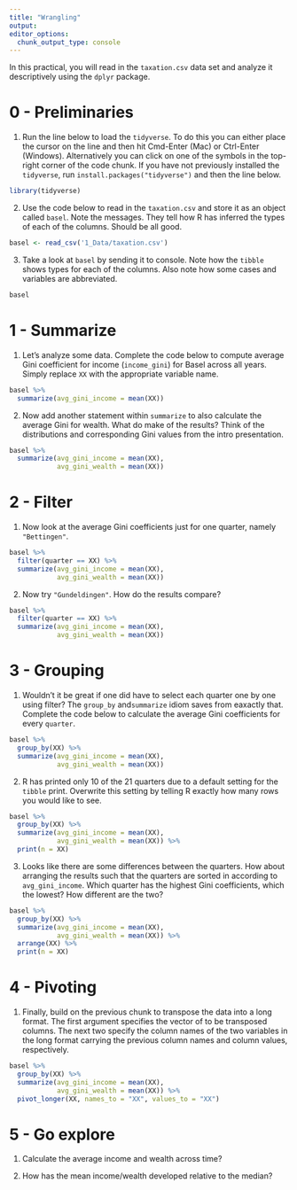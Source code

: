 ```yaml
---
title: "Wrangling"
output:
editor_options:
  chunk_output_type: console
---
```



In this practical, you will read in the `taxation.csv` data set and analyze it descriptively using the `dplyr` package.

# 0 - Preliminaries

1. Run the line below to load the `tidyverse`. To do this you can either place the cursor on the line and then hit Cmd-Enter (Mac) or Ctrl-Enter (Windows). Alternatively you can click on one of the symbols in the top-right corner of the code chunk. If you have not previously installed the `tidyverse`, run `install.packages("tidyverse")` and then the line below. 

```r
library(tidyverse)
```

2. Use the code below to read in the `taxation.csv` and store it as an object called `basel`. Note the messages. They tell how R has inferred the types of each of the columns. Should be all good.

```r
basel <- read_csv('1_Data/taxation.csv')
```

3. Take a look at `basel` by sending it to console. Note how the `tibble` shows types for each of the columns. Also note how some cases and variables are abbreviated. 

```r
basel
```

# 1 - Summarize

1. Let's analyze some data. Complete the code below to compute average Gini coefficient for income (`income_gini`) for Basel across all years. Simply replace `XX` with the appropriate variable name.

```r
basel %>% 
  summarize(avg_gini_income = mean(XX))
```

2. Now add another statement within `summarize` to also calculate the average Gini for wealth. What do make of the results? Think of the distributions and corresponding Gini values from the intro presentation. 

```r
basel %>% 
  summarize(avg_gini_income = mean(XX),
            avg_gini_wealth = mean(XX))
```

# 2 - Filter

1. Now look at the average Gini coefficients just for one quarter, namely `"Bettingen"`. 

```r
basel %>% 
  filter(quarter == XX) %>% 
  summarize(avg_gini_income = mean(XX),
            avg_gini_wealth = mean(XX))
```

2. Now try `"Gundeldingen"`. How do the results compare?  

```r
basel %>% 
  filter(quarter == XX) %>% 
  summarize(avg_gini_income = mean(XX),
            avg_gini_wealth = mean(XX))
```

# 3 - Grouping

1. Wouldn't it be great if one did have to select each quarter one by one using filter? The `group_by` and`summarize` idiom saves from eaxactly that. Complete the code below to calculate the average Gini coefficients for every `quarter`.  

```r
basel %>% 
  group_by(XX) %>% 
  summarize(avg_gini_income = mean(XX),
            avg_gini_wealth = mean(XX))
```

2. R has printed only 10 of the 21 quarters due to a default setting for the `tibble` print. Overwrite this setting by telling R exactly how many rows you would like to see. 

```r
basel %>% 
  group_by(XX) %>% 
  summarize(avg_gini_income = mean(XX),
            avg_gini_wealth = mean(XX)) %>% 
  print(n = XX)
```

3. Looks like there are some differences between the quarters. How about arranging the results such that the quarters are sorted in according to `avg_gini_income`. Which quarter has the highest Gini coefficients, which the lowest? How different are the two?

```r
basel %>% 
  group_by(XX) %>% 
  summarize(avg_gini_income = mean(XX),
            avg_gini_wealth = mean(XX)) %>% 
  arrange(XX) %>% 
  print(n = XX)
```

# 4 - Pivoting

1. Finally, build on the previous chunk to transpose the data into a long format. The first argument specifies the vector of to be transposed columns. The next two specify the column names of the two variables in the long format carrying the previous column names and column values, respectively.  

```r
basel %>% 
  group_by(XX) %>% 
  summarize(avg_gini_income = mean(XX),
            avg_gini_wealth = mean(XX)) %>% 
  pivot_longer(XX, names_to = "XX", values_to = "XX")
```

# 5 - Go explore

1. Calculate the average income and wealth across time?

2. How has the mean income/wealth developed relative to the median?






